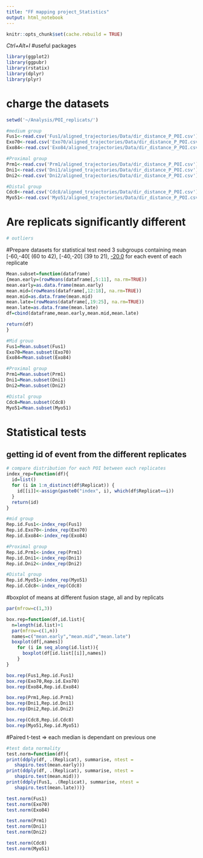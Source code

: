 ---
title: "FF mapping project_Statistics"
output: html_notebook
---

```{r setup, include=FALSE}
knitr::opts_chunk$set(cache.rebuild = TRUE)
```
*Ctrl+Alt+I*
#useful packages
```{r}
library(ggplot2) 
library(ggpubr)
library(rstatix) 
library(dplyr)
library(plyr)

```


# charge the datasets

```{r}
setwd('~/Analysis/POI_replicats/')

#medium group
Fus1<-read.csv('Fus1/aligned_trajectories/Data/dir_distance_P_POI.csv')
Exo70<-read.csv('Exo70/aligned_trajectories/Data/dir_distance_P_POI.csv')
Exo84<-read.csv('Exo84/aligned_trajectories/Data/dir_distance_P_POI.csv')

#Proximal group
Prm1<-read.csv('Prm1/aligned_trajectories/Data/dir_distance_P_POI.csv')
Dni1<-read.csv('Dni1/aligned_trajectories/Data/dir_distance_P_POI.csv')
Dni2<-read.csv('Dni2/aligned_trajectories/Data/dir_distance_P_POI.csv')

#Distal group
Cdc8<-read.csv('Cdc8/aligned_trajectories/Data/dir_distance_P_POI.csv')
Myo51<-read.csv('Myo51/aligned_trajectories/Data/dir_distance_P_POI.csv')

```

# Are replicats significantly different

```{r}
# outliers 
```

#Prepare datasets for statistical test
need 3 subgroups containing mean [-60,-40[ (60 to 42), [-40,-20] (39 to 21), [-20,0](18 to 0) for each event of each replicate 


```{r}
Mean.subset=function(dataframe)
{mean.early=(rowMeans(dataframe[,5:11], na.rm=TRUE))
mean.early=as.data.frame(mean.early)
mean.mid=(rowMeans(dataframe[,12:18], na.rm=TRUE))
mean.mid=as.data.frame(mean.mid)
mean.late=(rowMeans(dataframe[,19:25], na.rm=TRUE))
mean.late=as.data.frame(mean.late)
df=cbind(dataframe,mean.early,mean.mid,mean.late)

return(df)
}

#Mid grouo
Fus1=Mean.subset(Fus1)
Exo70=Mean.subset(Exo70)
Exo84=Mean.subset(Exo84)

#Proximal group
Prm1=Mean.subset(Prm1)
Dni1=Mean.subset(Dni1)
Dni2=Mean.subset(Dni2)

#Distal group
Cdc8=Mean.subset(Cdc8)
Myo51=Mean.subset(Myo51)

```
# Statistical tests
## getting id of event from the different replicates

```{r}
# compare distribution for each POI between each replicates
index_rep=function(df){
  id=list()
  for (i in 1:n_distinct(df$Replicat)) { 
    id[[i]]<-assign(paste0("index", i), which(df$Replicat==i))
  }
  return(id)
}

#mid group
Rep.id.Fus1<-index_rep(Fus1)
Rep.id.Exo70<-index_rep(Exo70)
Rep.id.Exo84<-index_rep(Exo84)

#Proximal group
Rep.id.Prm1<-index_rep(Prm1)
Rep.id.Dni1<-index_rep(Dni1)
Rep.id.Dni2<-index_rep(Dni2)

#Distal group
Rep.id.Myo51<-index_rep(Myo51)
Rep.id.Cdc8<-index_rep(Cdc8)
```

#boxplot of means at different fusion stage, all and by replicats

```{r}
par(mfrow=c(1,3))

box.rep=function(df,id.list){
  n=length(id.list)+1
  par(mfrow=c(1,n))
  names=c("mean.early","mean.mid","mean.late")
  boxplot(df[,names])
    for (i in seq_along(id.list)){
      boxplot(df[id.list[[i]],names])
    }
}

box.rep(Fus1,Rep.id.Fus1)
box.rep(Exo70,Rep.id.Exo70)
box.rep(Exo84,Rep.id.Exo84)

box.rep(Prm1,Rep.id.Prm1)
box.rep(Dni1,Rep.id.Dni1)
box.rep(Dni2,Rep.id.Dni2)

box.rep(Cdc8,Rep.id.Cdc8)
box.rep(Myo51,Rep.id.Myo51)
```

#Paired t-test => each median is dependant on previous one


```{r echo=TRUE, paged.print=FALSE, results='markup'}
#test data normality
test.norm=function(df){
print(ddply(df, .(Replicat), summarise, ntest =
   shapiro.test(mean.early)))
print(ddply(df, .(Replicat), summarise, ntest =
   shapiro.test(mean.mid)))
print(ddply(Fus1, .(Replicat), summarise, ntest =
   shapiro.test(mean.late)))}

test.norm(Fus1)
test.norm(Exo70)
test.norm(Exo84)

test.norm(Prm1)
test.norm(Dni1)
test.norm(Dni2)

test.norm(Cdc8)
test.norm(Myo51)


 
```








